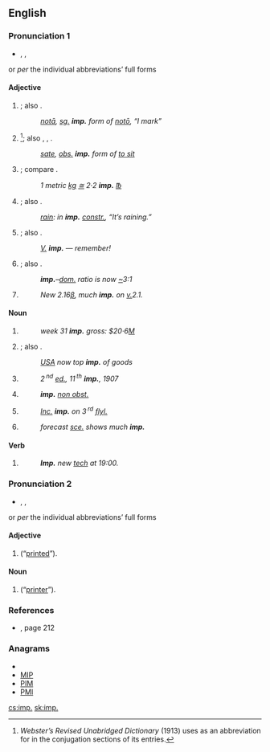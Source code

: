 {{also|imp|Imp.|IMP}}
==English==

===Pronunciation 1===
{{rfc-pron-n|Pronunciation 1|lang=en}}
* {{a|RP}} {{enPR|ĭmp}}, {{IPA|/ɪmp/}}, {{SAMPA|/Imp/}}
; or ''per'' the individual abbreviations’ full forms

====Adjective====
{{en-adj}}

# {{grammar|not comparable}} {{abbreviation of|imperative|dot=}}; also {{term|imper.|imper|lang=en}}.
#: ''[[nota#Latin|notā]], [[sg.]] '''imp.''' form of [[noto#Latin|notō]], “I mark”''
# {{grammar|not comparable}} {{abbreviation of|imperfect|dot=}}<ref name="Web">''Webster’s Revised Unabridged Dictionary'' (1913) uses {{term||imp.}} as an abbreviation for {{term|imperfect|lang=en}} in the conjugation sections of its entries.</ref>; also {{term|imperf.|lang=en}}, {{term|impf.|lang=en}}, {{term|impft|lang=en}}.
#: ''[[sate#English|sate]], [[obs.]] '''imp.''' form of [[sit|to sit]]''
# {{not comparable}} {{abbreviation of|imperial|dot=}}; compare {{term|Imp.|Imp|lang=en}}.
#: ''1 metric [[kg]] [[≅]] 2‧2 '''imp.''' [[℔]]''
# {{grammar|not comparable}} {{abbreviation of|impersonal|dot=}}; also {{term|impers.|impers|lang=en}}.
#: ''[[rain]]: in '''imp.''' [[constr.]], “It’s raining.”''
# {{comparable}} {{abbreviation of|important|dot=}}; also {{term|impt|lang=en}}.
#: ''[[v.|V.]] '''imp.''' — remember!''
# {{not comparable}} {{abbreviation of|imported|dot=}}; also {{term|imptd|lang=en}}.
#: '''''imp.'''–[[dom.]] ratio is now [[~]]3:1''
# {{comparable}} {{abbreviation of|improved}}
#: ''New 2.16[[β]], much '''imp.''' on [[v.]]2.1.''

====Noun====
{{en-noun|imp.|pl2=imps.|pl3=impp.|-}}

# {{uncountable}} {{abbreviation of|import}}
#: ''week 31 '''imp.''' gross: $20‧6[[M]]''
# {{countable|plural: [[imps.]]}} {{abbreviation of|importer|dot=}}; also {{term|imptr|lang=en}}.
#: ''[[w:United States|USA]] now top '''imp.''' of goods''
# {{countable|plural: imp.}} {{abbreviation of|impression}}
#: <i>2 <sup>nd</sup> [[ed.]], 11 <sup>th</sup> '''imp.''', 1907</i>
# {{countable|plural: [[impp.]]}} {{abbreviation of|imprimatur}}
#: '''''imp.''' [[non obst.]]''
# {{countable|plural: imp.}} {{abbreviation of|imprint}}
#: <i>[[inc.|Inc.]] '''imp.''' on 3 <sup>rd</sup> [[flyleaf|fly]][[l.]]</i>
# {{countable|plural: [[imps.]]}} {{abbreviation of|improvement}}
#: ''forecast [[sce.]] shows much '''imp.'''''

====Verb====
{{infl|en|verb|usually [[imperative]]; not [[conjugate]]d}}

# {{abbreviation of|implement}}
#: '''''Imp.''' new [[tech]] at 19:00.''

===Pronunciation 2===
* {{a|RP}} {{enPR|ĕɴp}}, {{IPA|/ɛ̃p/}}, {{SAMPA|/E_~p/}}
; or ''per'' the individual abbreviations’ full forms

====Adjective====
{{en-adj|-}}

# {{abbreviation of|imprimé|dot=}} (“[[printed]]”).

====Noun====
{{en-noun|imp.}}

# {{abbreviation of|imprimeur|dot=}} (“[[printer]]”).

===References===
* {{R:Penguin Abbrev. Dict. 2000}}, page 212
<references/>

===Anagrams===
* {{alphagram|imp}}
* [[MIP#English|MIP]]
* [[PIM#English|PIM]]
* [[PMI#English|PMI]]

[[cs:imp.]]
[[sk:imp.]]